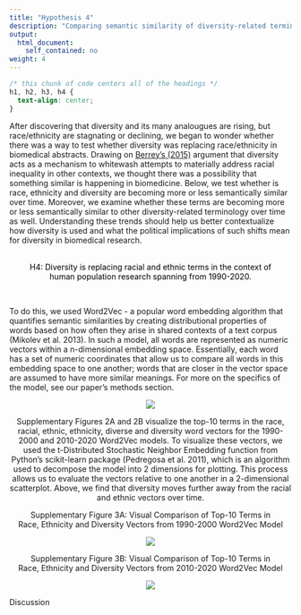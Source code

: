 ```yaml
---
title: "Hypothesis 4"
description: "Comparing semantic similarity of diversity-related terminology"
output: 
  html_document: 
    self_contained: no
weight: 4
---
```


```css
/* this chunk of code centers all of the headings */
h1, h2, h3, h4 {
  text-align: center;
}
```

After discovering that diversity and its many analougues are rising, but race/ethnicity are stagnating or declining, we began to wonder whether there was a way to test whether diversity was replacing race/ethnicity in biomedical abstracts. Drawing on <ins>[Berrey's (2015)](https://www.youtube.com/watch?time_continue=96&v=AyZJdEfYUjw&feature=emb_logo)</ins> argument that diversity acts as a mechanism to whitewash attempts to materially address racial inequality in other contexts, we thought there was a possibility that something similar is happening in biomedicine. Below, we test whether is race, ethnicity and diversity are becoming more or less semantically similar over time. Moreover, we examine whether these terms are becoming more or less semantically similar to other diversity-related terminology over time as well. Understanding these trends should help us better contextualize how diversity is used and what the political implications of such shifts mean for diversity in biomedical research. 

<br>
<center> 
<span style="color:black"> H4: Diversity is replacing racial and ethnic terms in the context of <br> human population research spanning from 1990-2020. </span>
</center>
<br>

To do this, we used Word2Vec - a popular word embedding algorithm that quantifies semantic similarities by creating distributional properties of words based on how often they arise in shared contexts of a text corpus (Mikolev et al. 2013). In such a model, all words are represented as numeric vectors within a n-dimensional embedding space. Essentially, each word has a set of numeric coordinates that allow us to compare all words in this embedding space to one another; words that are closer in the vector space are assumed to have more similar meanings. For more on the specifics of the model, see our paper's methods section.

<center> 

![](/results/hypothesis4_files/w2v_race_diversity.png)

Supplementary Figures 2A and 2B visualize the top-10 terms in the race, racial, ethnic, ethnicity, diverse and diversity word vectors for the 1990-2000 and 2010-2020 Word2Vec models. To visualize these vectors, we used the t-Distributed Stochastic Neighbor Embedding function from Python’s scikit-learn package (Pedregosa et al. 2011), which is an algorithm used to decompose the model into 2 dimensions for plotting. This process allows us to evaluate the vectors relative to one another in a 2-dimensional scatterplot. Above, we find that diversity moves further away from the racial and ethnic vectors over time.

Supplementary Figure 3A: Visual Comparison of Top-10 Terms in <br>
Race, Ethnicity and Diversity Vectors from 1990-2000 Word2Vec Model

![](/results/hypothesis4_files/w2v_tsne_19902000.png)

Supplementary Figure 3B: Visual Comparison of Top-10 Terms in <br>
Race, Ethnicity and Diversity Vectors from 2010-2020 Word2Vec Model

![](/results/hypothesis4_files/w2v_tsne_20102020.png)

</center>

Discussion 









